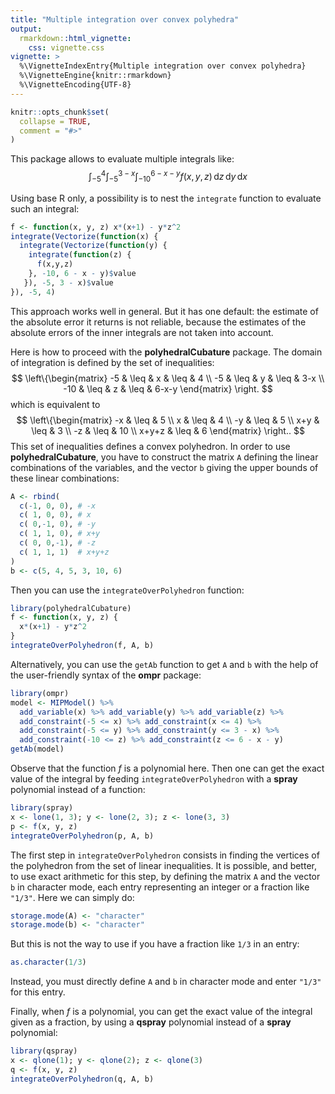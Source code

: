 ```yaml
---
title: "Multiple integration over convex polyhedra"
output: 
  rmarkdown::html_vignette:
    css: vignette.css
vignette: >
  %\VignetteIndexEntry{Multiple integration over convex polyhedra}
  %\VignetteEngine{knitr::rmarkdown}
  %\VignetteEncoding{UTF-8}
---
```


```r
knitr::opts_chunk$set(
  collapse = TRUE,
  comment = "#>"
)
```

This package allows to evaluate multiple integrals like:
$$
\int_{-5}^4\int_{-5}^{3-x}\int_{-10}^{6-x-y} f(x,y,z)
\,\mathrm{d}z\,\mathrm{d}y\,\mathrm{d}x
$$

Using base R only, a possibility is to nest the `integrate` function to 
evaluate such an integral:

```r
f <- function(x, y, z) x*(x+1) - y*z^2
integrate(Vectorize(function(x) { 
  integrate(Vectorize(function(y) { 
    integrate(function(z) { 
      f(x,y,z) 
    }, -10, 6 - x - y)$value
   }), -5, 3 - x)$value 
}), -5, 4) 
```

This approach works well in general. But it has one default: the estimate of 
the absolute error it returns is not reliable, because the estimates of the 
absolute errors of the inner integrals are not taken into account.

Here is how to proceed with the **polyhedralCubature** package.
The domain of integration is defined by the set of inequalities:
$$
\left\{\begin{matrix}
-5  & \leq & x & \leq & 4     \\
-5  & \leq & y & \leq & 3-x   \\
-10 & \leq & z & \leq & 6-x-y
\end{matrix}
\right.
$$
which is equivalent to 
$$
\left\{\begin{matrix}
-x & \leq & 5 \\
x & \leq & 4 \\
-y & \leq & 5 \\
x+y & \leq & 3 \\
-z & \leq & 10 \\
x+y+z & \leq & 6
\end{matrix}
\right..
$$
This set of inequalities defines a convex polyhedron. 
In order to use **polyhedralCubature**, you have to construct the matrix `A` 
defining the linear combinations of the variables, and the vector `b` giving 
the upper bounds of these linear combinations:

```r
A <- rbind(
  c(-1, 0, 0), # -x
  c( 1, 0, 0), # x
  c( 0,-1, 0), # -y
  c( 1, 1, 0), # x+y
  c( 0, 0,-1), # -z
  c( 1, 1, 1)  # x+y+z
)
b <- c(5, 4, 5, 3, 10, 6)
```

Then you can use the `integrateOverPolyhedron` function:

```r
library(polyhedralCubature)
f <- function(x, y, z) {
  x*(x+1) - y*z^2
}
integrateOverPolyhedron(f, A, b)
```

Alternatively, you can use the `getAb` function to get `A` and `b` with the 
help of the user-friendly syntax of the **ompr** package:

```r
library(ompr)
model <- MIPModel() %>%
  add_variable(x) %>% add_variable(y) %>% add_variable(z) %>%
  add_constraint(-5 <= x) %>% add_constraint(x <= 4) %>%
  add_constraint(-5 <= y) %>% add_constraint(y <= 3 - x) %>%
  add_constraint(-10 <= z) %>% add_constraint(z <= 6 - x - y)
getAb(model)
```

Observe that the function $f$ is a polynomial here. Then one can get the 
exact value of the integral by feeding `integrateOverPolyhedron` with a 
**spray** polynomial instead of a function:

```r
library(spray)
x <- lone(1, 3); y <- lone(2, 3); z <- lone(3, 3)
p <- f(x, y, z)
integrateOverPolyhedron(p, A, b)
```

The first step in `integrateOverPolyhedron` consists in finding the vertices 
of the polyhedron from the set of linear inequalities. It is possible, and 
better, to use exact arithmetic for this step, by defining the matrix `A` 
and the vector `b` in character mode, each entry representing an integer or a
fraction like `"1/3"`. Here we can simply do:

```r
storage.mode(A) <- "character"
storage.mode(b) <- "character"
```

But this is not the way to use if you have a fraction like `1/3` in an entry:

```r
as.character(1/3)
```

Instead, you must directly define `A` and `b` in character mode and enter 
`"1/3"` for this entry.

Finally, when $f$ is a polynomial, you can get the exact value of the integral 
given as a fraction, by using a **qspray** polynomial instead of a **spray** 
polynomial:

```r
library(qspray)
x <- qlone(1); y <- qlone(2); z <- qlone(3)
q <- f(x, y, z)
integrateOverPolyhedron(q, A, b)
```

